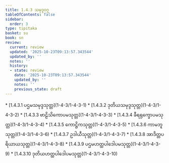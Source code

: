 ```yaml
---
title: 1.4.3 သမုဒ္ဒဝဂ္ဂ
tableOfContents: false
sidebar:
  order: 3
type: tipitaka
basket: su
book: sn
review:
  current: review
  updated: '2025-10-23T09:13:57.343544'
  updated_by: ''
  notes: ''
  history:
  - state: review
    date: '2025-10-23T09:13:57.343544'
    updated_by: ''
    notes: ''
    previous_state: draft
---
```



<ReviewStatus review={frontmatter.review} showDetails={true} />

<HypothesisAnnotation frontmatter={frontmatter} />

<DynamicBreadcrumb />



<TableOfContents book="sn" section="1.4.3">
* [1.4.3.1 ပဌမသမုဒ္ဒသုတ္တ](1-4-3/1-4-3-1)
* [1.4.3.2 ဒုတိယသမုဒ္ဒသုတ္တ](1-4-3/1-4-3-2)
* [1.4.3.3 ဗာဠိသိကောပမသုတ္တ](1-4-3/1-4-3-3)
* [1.4.3.4 ခီရရုက္ခောပမသုတ္တ](1-4-3/1-4-3-4)
* [1.4.3.5 ကောဋ္ဌိကသုတ္တ](1-4-3/1-4-3-5)
* [1.4.3.6 ကာမဘူသုတ္တ](1-4-3/1-4-3-6)
* [1.4.3.7 ဥဒါယီသုတ္တ](1-4-3/1-4-3-7)
* [1.4.3.8 အာဒိတ္တပရိယာယသုတ္တ](1-4-3/1-4-3-8)
* [1.4.3.9 ပဌမဟတ္ထပါဒေါပမသုတ္တ](1-4-3/1-4-3-9)
* [1.4.3.10 ဒုတိယဟတ္ထပါဒေါပမသုတ္တ](1-4-3/1-4-3-10)
</TableOfContents>